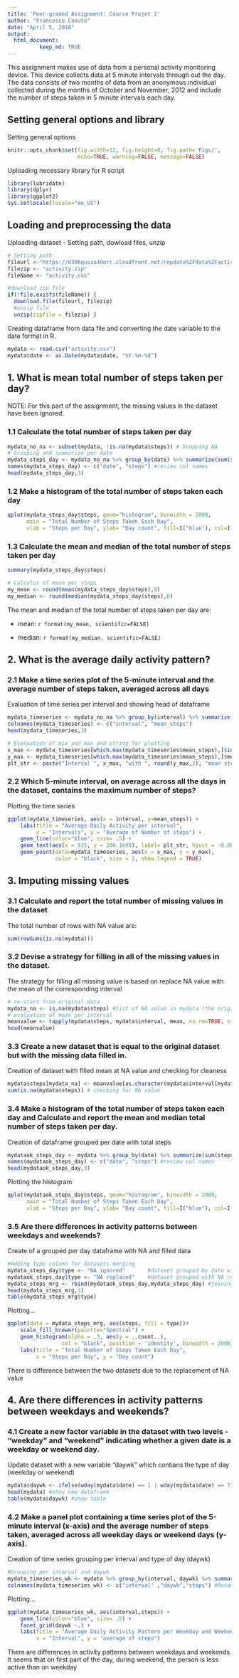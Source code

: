 ```yaml
---
title: 'Peer-graded Assignment: Course Projet 1'
author: "Francesco Canuto"
date: "April 5, 2018"
output:
  html_document:
          keep_md: TRUE
---
```

This assignment makes use of data from a personal activity monitoring device. This device collects data at 5 minute intervals through out the day. The data consists of two months of data from an anonymous individual collected during the months of October and November, 2012 and include the number of steps taken in 5 minute intervals each day.

## Setting general options and library

Setting general options
```r
knitr::opts_chunk$set(fig.width=12, fig.height=8, fig.path='Figs/',
                      echo=TRUE, warning=FALSE, message=FALSE)
```

Uploading necessary library for R script
```r
library(lubridate)
library(dplyr)
library(ggplot2)
Sys.setlocale(locale="en_US")
```

## Loading and preprocessing the data

Uploading dataset - Setting path, dowload files, unzip
```r
# Setting path
fileurl <-"https://d396qusza40orc.cloudfront.net/repdata%2Fdata%2Factivity.zip"
filezip <- "activity.zip"
fileName <- "activity.cvs"

#download zip file
if(!file.exists(fileName)) {
  download.file(fileurl, filezip)
  #unzip file
  unzip(zipfile = filezip) }
```

Creating dataframe from data file and converting the date variable to the date format in R.
```r
mydata <- read.csv("activity.csv")
mydata$date <- as.Date(mydata$date, "%Y-%m-%d")
```

## 1. What is mean total number of steps taken per day?

NOTE: For this part of the assignment, the missing values in the dataset have been ignored.

### 1.1 Calculate the total number of steps taken per day
```r
mydata_no_na <- subset(mydata, !is.na(mydata$steps)) # Dropping NA
# Grouping and summarize per date
mydata_steps_day <- mydata_no_na %>% group_by(date) %>% summarize(sum(steps))
names(mydata_steps_day) <- c("date", "steps") #review col names
head(mydata_steps_day,3)
```

### 1.2 Make a histogram of the total number of steps taken each day
```r
qplot(mydata_steps_day$steps, geom="histogram", binwidth = 2000,
      main = "Total Number of Steps Taken Each Day", 
      xlab = "Steps per Day", ylab= "Day count", fill=I("blue"), col=I("black"), alpha=I(.2))

```

### 1.3 Calculate the mean and median of the total number of steps taken per day
```r
summary(mydata_steps_day$steps)
```

```r
# Calculus of mean per steps
my_mean <- round(mean(mydata_steps_day$steps),0)
my_median <- round(median(mydata_steps_day$steps),0)
```
The mean and median of the total number of steps taken per day are:

* mean:   `r format(my_mean, scientific=FALSE)`

* median: `r format(my_median, scientific=FALSE)`

## 2. What is the average daily activity pattern?
### 2.1 Make a time series plot of the 5-minute interval and the average number of steps taken, averaged across all days

Evaluation of time series per interval and showing head of dataframe
```r
mydata_timeseries <- mydata_no_na %>% group_by(interval) %>% summarize(mean(steps))
colnames(mydata_timeseries) <- c("interval", "mean_steps")
head(mydata_timeseries,3)
```

```r
# Evaluation of mix and max and string for plotting
x_max <- mydata_timeseries[which.max(mydata_timeseries$mean_steps),]$interval
y_max <- mydata_timeseries[which.max(mydata_timeseries$mean_steps),]$mean_steps
plt_str <- paste("Interval ", x_max, "with ", round(y_max,2), "mean steps")
```

### 2.2 Which 5-minute interval, on average across all the days in the dataset, contains the maximum number of steps?
Plotting the time series
```r
ggplot(mydata_timeseries, aes(x = interval, y=mean_steps)) +
    labs(title = "Average Daily Activity per interval", 
         x = "Intervals", y = "Average of Number of steps") +
    geom_line(color="blue", size= .5) +
    geom_text(aes(x = 835, y = 206.1698), label= plt_str, hjust = -0.08) +
    geom_point(data=mydata_timeseries, aes(x = x_max, y = y_max),
               color = "black", size = 2, show.legend = TRUE)
```

## 3. Imputing missing values
### 3.1 Calculate and report the total number of missing values in the dataset
The total number of rows with NA value are:
```r
sum(rowSums(is.na(mydata)))
```

### 3.2 Devise a strategy for filling in all of the missing values in the dataset.
The strategy for filling all missing value is based on replace NA value with the mean of the corresponding interval
```r
# re-start from original data
mydata_na <- is.na(mydata$steps) #list of NA value in mydata (the origianl dataset)
# evaluation of mean per interval
meanvalue <- tapply(mydata$steps, mydata$interval, mean, na.rm=TRUE, simplify=TRUE)
head(meanvalue)
```

### 3.3 Create a new dataset that is equal to the original dataset but with the missing data filled in.
Creation of dataset with filled mean at NA value and checking for cleaness
```r
mydata$steps[mydata_na] <- meanvalue[as.character(mydata$interval[mydata_na])]
sum(is.na(mydata$steps)) # checking for NA value
```

### 3.4 Make a histogram of the total number of steps taken each day and Calculate and report the mean and median total number of steps taken per day. 
Creation of dataframe grouped per date with total steps
```r
mydataok_steps_day <- mydata %>% group_by(date) %>% summarize(sum(steps))
names(mydataok_steps_day) <- c("date", "steps") #review col names
head(mydataok_steps_day,3)
```

Plotting the histogram
```r
qplot(mydataok_steps_day$steps, geom="histogram", binwidth = 2000,
      main = "Total Number of Steps Taken Each Day", 
      xlab = "Steps per Day", ylab= "Day count", fill=I("blue"), col=I("black"), alpha=I(.2))
```

### 3.5 Are there differences in activity patterns between weekdays and weekends?
Create of a grouped per day dataframe with NA and filled data
```r
#Adding type column for datasets merging
mydata_steps_day$type <- "NA ignored"       #dataset grouped by date without NA
mydataok_steps_day$type <- "NA replaced"    #dataset grouped with NA replaced
mydata_steps_mrg <- rbind(mydataok_steps_day,mydata_steps_day) #joining together
head(mydata_steps_mrg,3)
table(mydata_steps_mrg$type)
```

Plotting...
```r
ggplot(data = mydata_steps_mrg, aes(steps, fill = type))+ 
    scale_fill_brewer(palette="Spectral") +
    geom_histogram(alpha = .3, aes(y = ..count..),
                 col = "black", position = 'identity', binwidth = 2000) +
    labs(title = "Total Number of Steps Taken Each Day", 
         x = "Steps per Day", y = "Day count")
```

There is difference between the two datasets due to the replacement of NA value

## 4. Are there differences in activity patterns between weekdays and weekends?
### 4.1 Create a new factor variable in the dataset with two levels - "weekday" and "weekend" indicating whether a given date is a weekday or weekend day.
Update dataset with a new variable "daywk" which contians the type of day (weekday or weekend)
```r
mydata$daywk <- ifelse(wday(mydata$date) == 1 | wday(mydata$date) == 7, "weekend", "weekday") ## new variable
head(mydata) #show new dataframe
table(mydata$daywk) #show table
```

### 4.2 Make a panel plot containing a time series plot of the 5-minute interval (x-axis) and the average number of steps taken, averaged across all weekday days or weekend days (y-axis). 

Creation of time series grouping per interval and type of day (daywk)
```r
#Grouping per interval and daywk
mydata_timeseries_wk <- mydata %>% group_by(interval, daywk) %>% summarize(mean(steps))
colnames(mydata_timeseries_wk) <- c("interval" ,"daywk","steps") #Renaming columsn
```

Plotting...
```r
ggplot(mydata_timeseries_wk, aes(interval,steps)) +
    geom_line(color="blue", size= .5) +
    facet_grid(daywk ~.) +
    labs(title = "Average Daily Activity Pattern per Weekday and Weekend", 
         x = "Interval", y = "average of steps") 
```

There are differences in activity patterns between weekdays and weekends. It seems that on first part of the day, during weekend, the person is less active than on weekday
